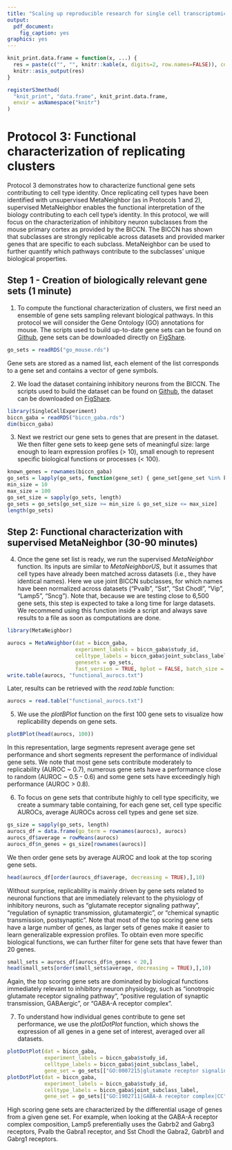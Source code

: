 ```yaml
---
title: "Scaling up reproducible research for single cell transcriptomics using MetaNeighbor (Protocol 3)"
output:
  pdf_document:
    fig_caption: yes
graphics: yes
---
```


```r
knit_print.data.frame = function(x, ...) {
  res = paste(c("", "", knitr::kable(x, digits=2, row.names=FALSE)), collapse = "\n")
  knitr::asis_output(res)
}

registerS3method(
  "knit_print", "data.frame", knit_print.data.frame,
  envir = asNamespace("knitr")
)
```

# Protocol 3: Functional characterization of replicating clusters

Protocol 3 demonstrates how to characterize functional gene sets contributing to cell type identity. Once replicating cell types have been identified with unsupervised MetaNeighbor (as in Protocols 1 and 2), supervised MetaNeighbor enables the functional interpretation of the biology contributing to each cell type's identity. In this protocol, we will focus on the characterization of inhibitory neuron subclasses from the mouse primary cortex as provided by the BICCN. The BICCN has shown that subclasses are strongly replicable across datasets and provided marker genes that are specific to each subclass. MetaNeighbor can be used to further quantify which pathways contribute to the subclasses' unique biological properties.

## Step 1 - Creation of biologically relevant gene sets (1 minute)

1. To compute the functional characterization of clusters, we first need an ensemble of gene sets sampling relevant biological pathways. In this protocol we will consider the Gene Ontology (GO) annotations for mouse. The scripts used to build up-to-date gene sets can be found on [Github](https://github.com/gillislab/MetaNeighbor-Protocol), gene sets can be downloaded directly on [FigShare](https://figshare.com/articles/dataset/Protocol_data_R_version_/13020569).

```r
go_sets = readRDS("go_mouse.rds")
```

Gene sets are stored as a named list, each element of the list corresponds to a gene set and contains a vector of gene symbols.

2. We load the dataset containing inhibitory neurons from the BICCN. The scripts used to build the dataset can be found on [Github](https://github.com/gillislab/MetaNeighbor-Protocol), the dataset can be downloaded on [FigShare](https://figshare.com/articles/dataset/Protocol_data_R_version_/13020569).

```r
library(SingleCellExperiment)
biccn_gaba = readRDS("biccn_gaba.rds")
dim(biccn_gaba)
```

3. Next we restrict our gene sets to genes that are present in the dataset. We then filter gene sets to keep gene sets of meaningful size: large enough to learn expression profiles (> 10), small enough to represent specific biological functions or processes (< 100).

```r
known_genes = rownames(biccn_gaba)
go_sets = lapply(go_sets, function(gene_set) { gene_set[gene_set %in% known_genes] })
min_size = 10
max_size = 100
go_set_size = sapply(go_sets, length)
go_sets = go_sets[go_set_size >= min_size & go_set_size <= max_size]
length(go_sets)
```

## Step 2: Functional characterization with supervised MetaNeighbor (30-90 minutes)

4. Once the gene set list is ready, we run the supervised _MetaNeighbor_ function. Its inputs are similar to _MetaNeighborUS_, but it assumes that cell types have already been matched across datasets (i.e., they have identical names). Here we use joint BICCN subclasses, for which names have been normalized across datasets ("Pvalb", "Sst", "Sst Chodl", "Vip", "Lamp5", "Sncg"). Note that, because we are testing close to 6,500 gene sets, this step is expected to take a long time for large datasets. We recommend using this function inside a script and always save results to a file as soon as computations are done.

```r
library(MetaNeighbor)

aurocs = MetaNeighbor(dat = biccn_gaba,
                      experiment_labels = biccn_gaba$study_id,
                      celltype_labels = biccn_gaba$joint_subclass_label,
                      genesets = go_sets,
                      fast_version = TRUE, bplot = FALSE, batch_size = 50)
write.table(aurocs, "functional_aurocs.txt")
```

Later, results can be retrieved with the _read.table_ function:

```r
aurocs = read.table("functional_aurocs.txt")
```

5. We use the _plotBPlot_ function on the first 100 gene sets to visualize how replicability depends on gene sets.

```r
plotBPlot(head(aurocs, 100))
```

In this representation, large segments represent average gene set performance and short segments represent the performance of individual gene sets. We note that most gene sets contribute moderately to replicability (AUROC ~ 0.7), numerous gene sets have a performance close to random (AUROC ~ 0.5 - 0.6) and some gene sets have exceedingly high performance (AUROC > 0.8).

6. To focus on gene sets that contribute highly to cell type specificity, we create a summary table containing, for each gene set, cell type specific AUROCs, average AUROCs across cell types and gene set size.

```r
gs_size = sapply(go_sets, length)
aurocs_df = data.frame(go_term = rownames(aurocs), aurocs)
aurocs_df$average = rowMeans(aurocs)
aurocs_df$n_genes = gs_size[rownames(aurocs)]
```

We then order gene sets by average AUROC and look at the top scoring gene sets.

```r
head(aurocs_df[order(aurocs_df$average, decreasing = TRUE),],10)
```

Without surprise, replicability is mainly driven by gene sets related to neuronal functions that are immediately relevant to the physiology of inhibitory neurons, such as "glutamate receptor signaling pathway", "regulation of synaptic transmission, glutamatergic", or "chemical synaptic transmission, postsynaptic". Note that most of the top scoring gene sets have a large number of genes, as larger sets of genes make it easier to learn generalizable expression profiles. To obtain even more specific biological functions, we can further filter for gene sets that have fewer than 20 genes.

```r
small_sets = aurocs_df[aurocs_df$n_genes < 20,]
head(small_sets[order(small_sets$average, decreasing = TRUE),],10)
```

Again, the top scoring gene sets are dominated by biological functions immediately relevant to inhibitory neuron physiology, such as "ionotropic glutamate receptor signaling pathway", "positive regulation of synaptic transmission, GABAergic", or "GABA-A receptor complex".

7. To understand how individual genes contribute to gene set performance, we use the _plotDotPlot_ function, which shows the expression of all genes in a gene set of interest, averaged over all datasets.

```r
plotDotPlot(dat = biccn_gaba,
            experiment_labels = biccn_gaba$study_id,
            celltype_labels = biccn_gaba$joint_subclass_label,
            gene_set = go_sets[["GO:0007215|glutamate receptor signaling pathway|BP"]])
plotDotPlot(dat = biccn_gaba,
            experiment_labels = biccn_gaba$study_id,
            celltype_labels = biccn_gaba$joint_subclass_label,
            gene_set = go_sets[["GO:1902711|GABA-A receptor complex|CC"]])
```

High scoring gene sets are characterized by the differential usage of genes from a given gene set. For example, when looking at the GABA-A receptor complex composition, Lamp5 preferentially uses the Gabrb2 and Gabrg3 receptors, Pvalb the Gabra1 receptor, and Sst Chodl the Gabra2, Gabrb1 and Gabrg1 receptors.
